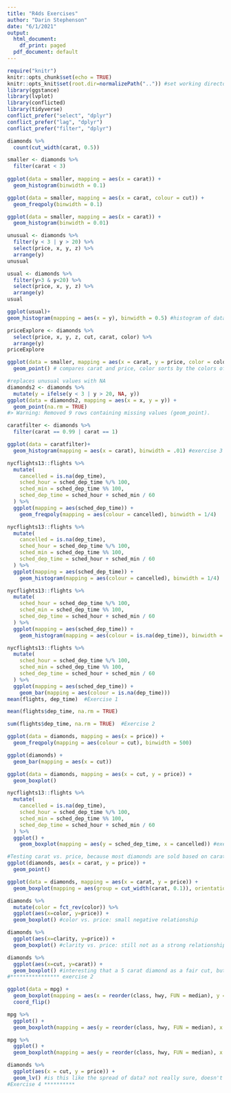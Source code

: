 ```yaml
---
title: "R4ds Exercises"
author: "Darin Stephenson"
date: "6/1/2021"
output:
  html_document:
    df_print: paged
  pdf_document: default
---
```



```r
require("knitr")
knitr::opts_chunk$set(echo = TRUE)
knitr::opts_knit$set(root.dir=normalizePath("..")) #set working directory to the project directory
library(ggstance)
library(lvplot)
library(conflicted)
library(tidyverse)
conflict_prefer("select", "dplyr")
conflict_prefer("lag", "dplyr")
conflict_prefer("filter", "dplyr")
```

```r
diamonds %>% 
  count(cut_width(carat, 0.5))
```

```r
smaller <- diamonds %>% 
  filter(carat < 3)
  
ggplot(data = smaller, mapping = aes(x = carat)) +
  geom_histogram(binwidth = 0.1)
```

```r
ggplot(data = smaller, mapping = aes(x = carat, colour = cut)) +
  geom_freqpoly(binwidth = 0.1)
```

```r
ggplot(data = smaller, mapping = aes(x = carat)) +
  geom_histogram(binwidth = 0.01)
```

```r
unusual <- diamonds %>% 
  filter(y < 3 | y > 20) %>% 
  select(price, x, y, z) %>%
  arrange(y)
unusual

usual <- diamonds %>%
  filter(y>3 & y<20) %>%
  select(price, x, y, z) %>%
  arrange(y)
usual

ggplot(usual)+
geom_histogram(mapping = aes(x = y), binwidth = 0.5) #histogram of data without unusual values
```

```r
priceExplore <- diamonds %>% 
  select(price, x, y, z, cut, carat, color) %>%
  arrange(y)
priceExplore

ggplot(data = smaller, mapping = aes(x = carat, y = price, color = color)) +
  geom_point() # compares carat and price, color sorts by the colors of the diamonds, exercise 2
```

```r
#replaces unusual values with NA
diamonds2 <- diamonds %>% 
  mutate(y = ifelse(y < 3 | y > 20, NA, y))
ggplot(data = diamonds2, mapping = aes(x = x, y = y)) + 
  geom_point(na.rm = TRUE)
#> Warning: Removed 9 rows containing missing values (geom_point).
```

```r
caratfilter <- diamonds %>%
  filter(carat == 0.99 | carat == 1) 

ggplot(data = caratfilter)+
  geom_histogram(mapping = aes(x = carat), binwidth = .01) #exercise 3
```

```r
nycflights13::flights %>% 
  mutate(
    cancelled = is.na(dep_time),
    sched_hour = sched_dep_time %/% 100,
    sched_min = sched_dep_time %% 100,
    sched_dep_time = sched_hour + sched_min / 60
  ) %>% 
  ggplot(mapping = aes(sched_dep_time)) + 
    geom_freqpoly(mapping = aes(colour = cancelled), binwidth = 1/4)
```

```r
nycflights13::flights %>% 
  mutate(
    cancelled = is.na(dep_time),
    sched_hour = sched_dep_time %/% 100,
    sched_min = sched_dep_time %% 100,
    sched_dep_time = sched_hour + sched_min / 60
  ) %>% 
  ggplot(mapping = aes(sched_dep_time)) + 
    geom_histogram(mapping = aes(colour = cancelled), binwidth = 1/4)
```

```r
nycflights13::flights %>% 
  mutate(
    sched_hour = sched_dep_time %/% 100,
    sched_min = sched_dep_time %% 100,
    sched_dep_time = sched_hour + sched_min / 60
  ) %>% 
  ggplot(mapping = aes(sched_dep_time)) + 
    geom_histogram(mapping = aes(colour = is.na(dep_time)), binwidth = 1/4) 
```

```r
nycflights13::flights %>% 
  mutate(
    sched_hour = sched_dep_time %/% 100,
    sched_min = sched_dep_time %% 100,
    sched_dep_time = sched_hour + sched_min / 60
  ) %>% 
  ggplot(mapping = aes(sched_dep_time)) + 
    geom_bar(mapping = aes(colour = is.na(dep_time)))
mean(flights, dep_time)  #Exercise 1
```

```r
mean(flights$dep_time, na.rm = TRUE)
```

```r
sum(flights$dep_time, na.rm = TRUE)  #Exercise 2
```

```r
ggplot(data = diamonds, mapping = aes(x = price)) + 
  geom_freqpoly(mapping = aes(colour = cut), binwidth = 500)
```

```r
ggplot(diamonds) + 
  geom_bar(mapping = aes(x = cut))
```

```r
ggplot(data = diamonds, mapping = aes(x = cut, y = price)) +
  geom_boxplot()
```

```r
nycflights13::flights %>% 
  mutate(
    cancelled = is.na(dep_time),
    sched_hour = sched_dep_time %/% 100,
    sched_min = sched_dep_time %% 100,
    sched_dep_time = sched_hour + sched_min / 60
  ) %>% 
  ggplot() + 
    geom_boxplot(mapping = aes(y = sched_dep_time, x = cancelled)) #exercise 1
```

```r
#Testing carat vs. price, because most diamonds are sold based on carat
ggplot(diamonds, aes(x = carat, y = price)) +
  geom_point()
```

```r
ggplot(data = diamonds, mapping = aes(x = carat, y = price)) +
  geom_boxplot(mapping = aes(group = cut_width(carat, 0.1)), orientation = "x") #changing width to fit well according to carat
```

```r
diamonds %>%
  mutate(color = fct_rev(color)) %>%
  ggplot(aes(x=color, y=price)) +
  geom_boxplot() #color vs. price: small negative relationship
```

```r
diamonds %>%
  ggplot(aes(x=clarity, y=price)) +
  geom_boxplot() #clarity vs. price: still not as a strong relationship as carat
```

```r
diamonds %>%
  ggplot(aes(x=cut, y=carat)) +
  geom_boxplot() #interesting that a 5 carat diamond as a fair cut, but makes sense for being able to sell at a somewhat reasonable price
#**************** exercise 2
```


```r
ggplot(data = mpg) +
  geom_boxplot(mapping = aes(x = reorder(class, hwy, FUN = median), y = hwy)) +
  coord_flip()
```

```r
mpg %>%
  ggplot() +
  geom_boxploth(mapping = aes(y = reorder(class, hwy, FUN = median), x = hwy))
```

```r
mpg %>%
  ggplot() +
  geom_boxploth(mapping = aes(y = reorder(class, hwy, FUN = median), x = hwy), orientation = "y") #exercise 3
```

```r
diamonds %>%
  ggplot(aes(x = cut, y = price)) + 
  geom_lv() #is this like the spread of data? not really sure, doesn't have a ton of outlying points like the box plot though. 
#Exercise 4 **********
```

```r

```
















